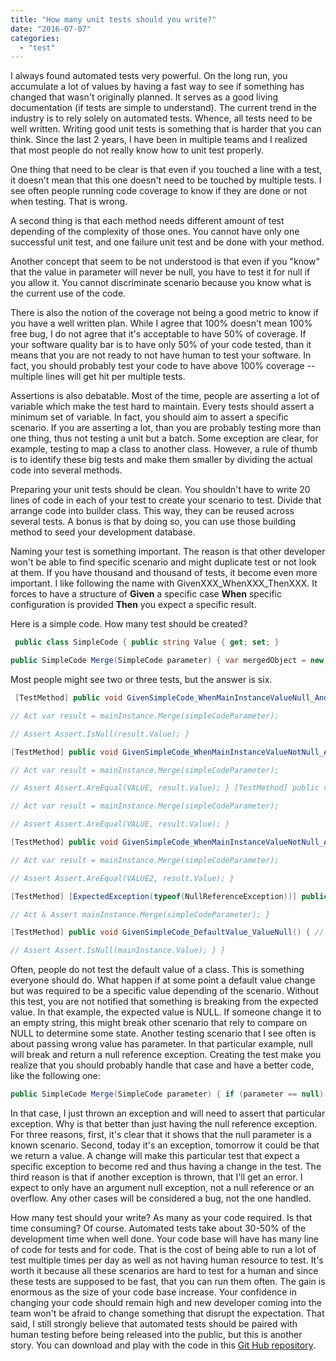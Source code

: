 ```yaml
---
title: "How many unit tests should you write?"
date: "2016-07-07"
categories: 
  - "test"
---
```


I always found automated tests very powerful. On the long run, you accumulate a lot of values by having a fast way to see if something has changed that wasn't originally planned. It serves as a good living documentation (if tests are simple to understand). The current trend in the industry is to rely solely on automated tests. Whence, all tests need to be well written. Writing good unit tests is something that is harder that you can think. Since the last 2 years, I have been in multiple teams and I realized that most people do not really know how to unit test properly.

One thing that need to be clear is that even if you touched a line with a test, it doesn't mean that this one doesn't need to be touched by multiple tests. I see often people running code coverage to know if they are done or not when testing. That is wrong.

A second thing is that each method needs different amount of test depending of the complexity of those ones. You cannot have only one successful unit test, and one failure unit test and be done with your method.

Another concept that seem to be not understood is that even if you "know" that the value in parameter will never be null, you have to test it for null if you allow it. You cannot discriminate scenario because you know what is the current use of the code.

There is also the notion of the coverage not being a good metric to know if you have a well written plan. While I agree that 100% doesn't mean 100% free bug, I do not agree that it's acceptable to have 50% of coverage. If your software quality bar is to have only 50% of your code tested, than it means that you are not ready to not have human to test your software. In fact, you should probably test your code to have above 100% coverage -- multiple lines will get hit per multiple tests.

Assertions is also debatable. Most of the time, people are asserting a lot of variable which make the test hard to maintain. Every tests should assert a minimum set of variable. In fact, you should aim to assert a specific scenario. If you are asserting a lot, than you are probably testing more than one thing, thus not testing a unit but a batch. Some exception are clear, for example, testing to map a class to another class. However, a rule of thumb is to identify these big tests and make them smaller by dividing the actual code into several methods.

Preparing your unit tests should be clean. You shouldn't have to write 20 lines of code in each of your test to create your scenario to test. Divide that arrange code into builder class. This way, they can be reused across several tests. A bonus is that by doing so, you can use those building method to seed your development database.

Naming your test is something important. The reason is that other developer won't be able to find specific scenario and might duplicate test or not look at them. If you have thousand and thousand of tests, it become even more important. I like following the name with GivenXXX_WhenXXX_ThenXXX. It forces to have a structure of **Given** a specific case **When** specific configuration is provided **Then** you expect a specific result.

Here is a simple code. How many test should be created?


```csharp
 public class SimpleCode { public string Value { get; set; }

public SimpleCode Merge(SimpleCode parameter) { var mergedObject = new SimpleCode(); if (parameter.Value != null || this.Value != null) { mergedObject.Value = parameter.Value ?? this.Value; } return mergedObject; } } 
```

Most people might see two or three tests, but the answer is six.


```csharp
 [TestMethod] public void GivenSimpleCode_WhenMainInstanceValueNull_AndParameterValueNull_ThenValueNull() { // Arrange var mainInstance = new SimpleCode() {Value= null}; var simpleCodeParameter = new SimpleCode() { Value = null };

// Act var result = mainInstance.Merge(simpleCodeParameter);

// Assert Assert.IsNull(result.Value); }

[TestMethod] public void GivenSimpleCode_WhenMainInstanceValueNotNull_AndParameterValueNull_ThenMainInstanceValue() { // Arrange const string VALUE = "Test"; var mainInstance = new SimpleCode() { Value = VALUE }; var simpleCodeParameter = new SimpleCode() { Value = null };

// Act var result = mainInstance.Merge(simpleCodeParameter);

// Assert Assert.AreEqual(VALUE, result.Value); } [TestMethod] public void GivenSimpleCode_WhenMainInstanceValueNull_AndParameterValueNotNull_ThenParameterValue() { // Arrange const string VALUE = "Test"; var mainInstance = new SimpleCode() { Value = null }; var simpleCodeParameter = new SimpleCode() { Value = VALUE };

// Act var result = mainInstance.Merge(simpleCodeParameter);

// Assert Assert.AreEqual(VALUE, result.Value); }

[TestMethod] public void GivenSimpleCode_WhenMainInstanceValueNotNull_AndParameterValueNotNull_ThenValueParameterValue() { // Arrange const string VALUE1 = "Test1"; const string VALUE2 = "Test2"; var mainInstance = new SimpleCode() { Value = VALUE1 }; var simpleCodeParameter = new SimpleCode() { Value = VALUE2 };

// Act var result = mainInstance.Merge(simpleCodeParameter);

// Assert Assert.AreEqual(VALUE2, result.Value); }

[TestMethod] [ExpectedException(typeof(NullReferenceException))] public void GivenSimpleCode_WhenParameterNull_ThenException() { // Arrange var mainInstance = new SimpleCode(); SimpleCode simpleCodeParameter = null;

// Act & Assert mainInstance.Merge(simpleCodeParameter); }

[TestMethod] public void GivenSimpleCode_DefaultValue_ValueNull() { // Arrange & Act var mainInstance = new SimpleCode();

// Assert Assert.IsNull(mainInstance.Value); } } 
```

Often, people do not test the default value of a class. This is something everyone should do. What happen if at some point a default value change but was required to be a specific value depending of the scenario. Without this test, you are not notified that something is breaking from the expected value. In that example, the expected value is NULL. If someone change it to an empty string, this might break other scenario that rely to compare on NULL to determine some state. Another testing scenario that I see often is about passing wrong value has parameter. In that particular example, null will break and return a null reference exception. Creating the test make you realize that you should probably handle that case and have a better code, like the following one:

```csharp
public SimpleCode Merge(SimpleCode parameter) { if (parameter == null) { throw new ArgumentNullException(nameof(parameter)); } var mergedObject = new SimpleCode(); if (parameter.Value != null || this.Value != null) { mergedObject.Value = parameter.Value ?? this.Value; } return mergedObject; } 
```

In that case, I just thrown an exception and will need to assert that particular exception. Why is that better than just having the null reference exception. For three reasons, first, it's clear that it shows that the null parameter is a known scenario. Second, today it's an exception, tomorrow it could be that we return a value. A change will make this particular test that expect a specific exception to become red and thus having a change in the test. The third reason is that if another exception is thrown, that I'll get an error. I expect to only have an argument null exception, not a null reference or an overflow. Any other cases will be considered a bug, not the one handled.

How many test should your write? As many as your code required. Is that time consuming? Of course. Automated tests take about 30-50% of the development time when well done. Your code base will have has many line of code for tests and for code. That is the cost of being able to run a lot of test multiple times per day as well as not having human resource to test. It's worth it because all these scenarios are hard to test for a human and since these tests are supposed to be fast, that you can run them often. The gain is enormous as the size of your code base increase. Your confidence in changing your code should remain high and new developer coming into the team won't be afraid to change something that disrupt the expectation. That said, I still strongly believe that automated tests should be paired with human testing before being released into the public, but this is another story. You can download and play with the code in this [Git Hub repository](https://github.com/MrDesjardins/SimpleUnitTestExample).
